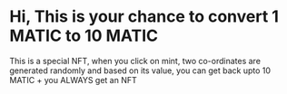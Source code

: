 # Hi, This is your chance to convert 1 MATIC to 10 MATIC
This is a special NFT, when you click on mint, two co-ordinates are generated randomly and based
on its value, you can get back upto 10 MATIC + you ALWAYS get an NFT